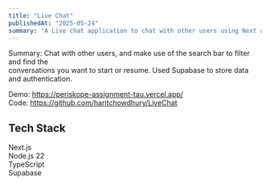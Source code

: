 ```yaml
---
title: "Live Chat"
publishedAt: "2025-05-24"
summary: "A Live chat application to chat with other users using Next and Supabase"
---
```


Summary: Chat with other users, and make use of the search bar to filter and find the <br/>
conversations you want to start or resume. Used Supabase to store data and authentication.

Demo: https://periskope-assignment-tau.vercel.app/ <br/>
Code: https://github.com/haritchowdhury/LiveChat

## Tech Stack

Next.js <br/>
Node.js 22 <br/>
TypeScript <br/>
Supabase <br/>
